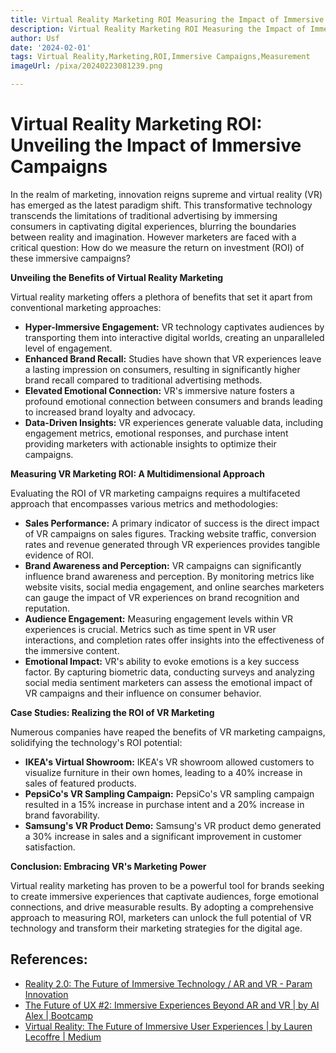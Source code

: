 ```yaml
---
title: Virtual Reality Marketing ROI Measuring the Impact of Immersive Campaigns
description: Virtual Reality Marketing ROI Measuring the Impact of Immersive Campaigns
author: Usf
date: '2024-02-01'
tags: Virtual Reality,Marketing,ROI,Immersive Campaigns,Measurement
imageUrl: /pixa/20240223081239.png

---
```

#  Virtual Reality  Marketing ROI: Unveiling the Impact of Immersive Campaigns

In the realm of marketing, innovation reigns supreme and virtual reality (VR)  has emerged as the latest paradigm shift. This  transformative technology transcends the limitations of traditional advertising by immersing consumers in captivating digital experiences, blurring the boundaries between reality and imagination. However marketers are faced with  a critical question: How do we measure the return on investment (ROI) of these immersive campaigns?

**Unveiling the Benefits of Virtual Reality Marketing**

Virtual reality marketing offers a  plethora of benefits that set it apart  from conventional marketing approaches:

* **Hyper-Immersive Engagement:**  VR technology captivates audiences  by transporting them into interactive digital worlds, creating an unparalleled level of engagement.
* **Enhanced Brand  Recall:** Studies  have shown that VR experiences leave a lasting impression on consumers, resulting in significantly  higher brand  recall compared to  traditional advertising  methods.
* **Elevated Emotional Connection:** VR's immersive nature fosters a profound emotional connection between consumers and brands leading to increased brand loyalty and advocacy.
* **Data-Driven Insights:** VR experiences generate valuable data, including engagement metrics, emotional responses, and purchase intent providing marketers with actionable insights to optimize their campaigns.

**Measuring VR Marketing ROI: A Multidimensional Approach**

Evaluating the  ROI of  VR marketing campaigns requires a multifaceted approach that encompasses various metrics and methodologies:

* **Sales Performance:** A primary indicator of success is the direct impact of VR campaigns on sales figures. Tracking  website traffic, conversion rates and revenue  generated through VR experiences provides tangible evidence of ROI.
* **Brand Awareness and Perception:** VR campaigns can significantly influence  brand awareness and perception. By monitoring  metrics like website visits, social media engagement, and online searches  marketers can gauge the impact of VR experiences on brand recognition and reputation.
* **Audience Engagement:** Measuring engagement levels within VR experiences  is crucial. Metrics  such as  time spent in VR user interactions, and completion rates  offer insights into the effectiveness of the immersive  content.
* **Emotional Impact:** VR's  ability  to evoke emotions is a  key success factor.  By capturing biometric data, conducting surveys and analyzing social media sentiment marketers can assess the emotional  impact of VR campaigns and their influence on consumer behavior.

**Case Studies:  Realizing the  ROI of  VR Marketing**

Numerous companies have reaped the benefits of VR marketing campaigns, solidifying  the technology's ROI potential:

* **IKEA's  Virtual Showroom:** IKEA's  VR  showroom allowed customers  to visualize furniture in their own homes, leading to a 40%  increase in  sales of featured products.
* **PepsiCo's VR Sampling Campaign:** PepsiCo's VR sampling campaign resulted in a  15% increase in purchase intent and a 20% increase in brand favorability.
* **Samsung's VR  Product Demo:** Samsung's VR product demo generated a 30% increase  in sales and a significant improvement in customer  satisfaction.

**Conclusion: Embracing VR's  Marketing Power**

Virtual reality marketing has proven to be a powerful tool for brands seeking to create immersive experiences that captivate audiences, forge emotional connections, and drive measurable results. By adopting a  comprehensive approach to measuring ROI,  marketers can unlock the full potential of VR technology and transform their marketing strategies for the digital age.

## References:
- [Reality 2.0: The Future of Immersive Technology / AR and VR - Param Innovation](https://paraminnovation.org/2023/02/19/reality-2-0-the-future-of-immersive-technology-ar-and-vr/)
- [The Future of UX #2: Immersive Experiences Beyond AR and VR | by AI Alex | Bootcamp](https://bootcamp.uxdesign.cc/the-future-of-ux-2-immersive-experiences-beyond-ar-and-vr-69b26137d5ea)
- [Virtual Reality: The Future of Immersive User Experiences | by Lauren Lecoffre | Medium](https://medium.com/@laurenlecoffre/virtual-reality-the-future-of-immersive-user-experiences-7df0e622cc6f)
